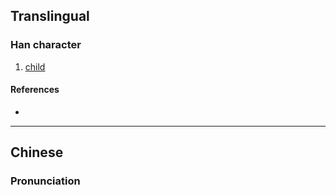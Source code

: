 {{character info/new}}
==Translingual==

===Han character===
{{Han char|rn=9|rad=人|as=04|sn=6|four=27240|canj=OMVH|ids=⿰亻牙}}

# [[child]]

====References====
* {{Han ref|kx=0096.121|hdz=10120.060|uh=4F22|ud=20258}}

----

==Chinese==
{{zh-forms}}

===Pronunciation===
{{zh-pron
|m=yá
|c=ngaa4
|mc=
|oc=
|ma=
|cat=n
}}